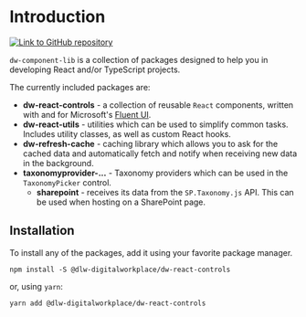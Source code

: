 
<Meta title="Getting Started/Introduction" />

# Introduction

[![Link to GitHub repository](https://img.shields.io/static/v1?label=@dlw-digitalworkplace&message=dw-component-lib&color=c42828&logo=github&style=for-the-badge)](https://github.com/dlw-digitalworkplace/dw-component-lib)

`dw-component-lib` is a collection of packages designed to help you in developing React and/or TypeScript projects.

The currently included packages are:

- **dw-react-controls** - a collection of reusable `React` components, written with and for
  Microsoft's [Fluent UI](https://developer.microsoft.com/en-us/fluentui).
- **dw-react-utils** - utilities which can be used to simplify common tasks. Includes utility classes, as well as
  custom React hooks.
- **dw-refresh-cache** - caching library which allows you to ask for the cached data and automatically fetch and notify
  when receiving new data in the background.
- **taxonomyprovider-...** - Taxonomy providers which can be used in the `TaxonomyPicker` control.
  - **sharepoint** - receives its data from the `SP.Taxonomy.js` API. This can be used when hosting on a SharePoint page.

## Installation

To install any of the packages, add it using your favorite package manager.

```shell
npm install -S @dlw-digitalworkplace/dw-react-controls
```

or, using `yarn`:

```shell
yarn add @dlw-digitalworkplace/dw-react-controls
```
